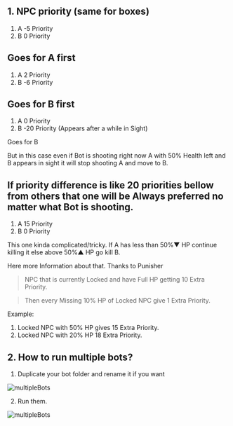 ## 1. NPC priority (same for boxes)

1. A -5 Priority
2. B 0 Priority

Goes for A first
---
1. A 2 Priority
2. B -6 Priority

Goes for B first
---
1. A 0 Priority
2. B -20 Priority (Appears after a while in Sight)

Goes for B

But in this case even if Bot is shooting right now A with 50% Health left and B appears in sight it will stop shooting A and move to B.

If priority difference is like 20 priorities bellow from others that one will be Always preferred no matter what Bot is shooting.
---
1. A 15 Priority
2. B 0 Priority

This one kinda complicated/tricky. If A has less than 50%▼ HP continue killing it else above 50%▲ HP go kill B.

Here more Information about that. Thanks to Punisher

> NPC that is currently Locked and have Full HP getting 10 Extra Priority.

> Then every Missing 10% HP of Locked NPC give 1 Extra Priority.
 
Example:
1. Locked NPC with 50% HP gives 15 Extra Priority.
2. Locked NPC with 20% HP 18 Extra Priority.

## 2. How to run multiple bots?

1. Duplicate your bot folder and rename it if you want

![multipleBots](public/multipleBots1.png)

2. Run them.

![multipleBots](public/multipleBots2.png)
